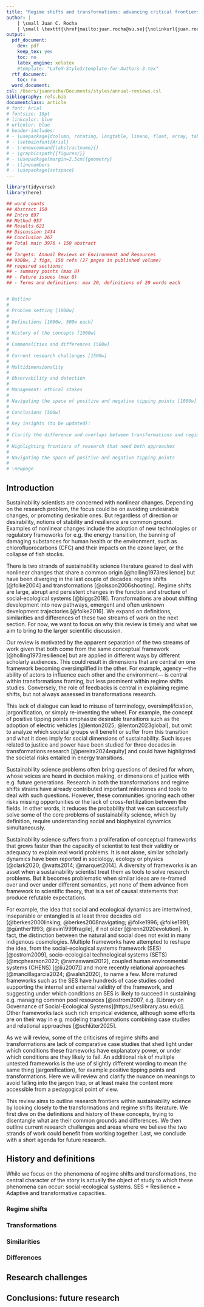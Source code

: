 ```yaml
---
title: "Regime shifts and transformations: advancing critical frontiers for safe and just futures"
author: |
    | \small Juan C. Rocha
    | \small \texttt{\href{mailto:juan.rocha@su.se}{\nolinkurl{juan.rocha@su.se}}}
output:
  pdf_document:
    dev: pdf
    keep_tex: yes
    toc: no
    latex_engine: xelatex
    #template: "LaTeX-Style3/template-for-Authors-3.tex"
  rtf_document:
    toc: no
  word_document:
csl: /Users/juanrocha/Documents/styles/annual-reviews.csl
bibliography: refs.bib
documentclass: article
# font: Arial
# fontsize: 10pt
# linkcolor: blue
# urlcolor: blue
# header-includes:
# - \usepackage{dcolumn, rotating, longtable, lineno, float, array, tabularx, inputenc}
# - \setmainfont{Arial}
# - \renewcommand{\abstractname}{}
# - \graphicspath{{figures/}}
# - \usepackage[margin=2.5cm]{geometry}
# - \linenumbers
# - \usepackage{setspace}
---
```


```r
library(tidyverse)
library(here)

## word counts
## Abstract 150
## Intro 697
## Method 957
## Results 621
## Discussion 1434
## Conclusion 267
## Total main 3976 + 150 abstract
## 
## Targets: Annual Reviews or Environment and Resources
## 9300w, 2 figs, 150 refs (27 pages in published volume)
## required sections:
## - summary points (max 8)
## - Future issues (max 8)
## - Terms and definitions: max 20, definitions of 20 words each


# Outline
# 
# Problem setting [1000w]
# 
# Definitions [1000w, 500w each]
# 
# History of the concepts [1000w]
# 
# Commonalities and differences [500w]
# 
# Current research challenges [1500w]
# 
# Multidimensionality
# 
# Observability and detection
# 
# Management: ethical stakes
# 
# Navigating the space of positive and negative tipping points [1000w]
# 
# Conclusions [500w]
# 
# Key insights (to be updated):
# 
# Clarify the difference and overlaps between transformations and regime shifts theories and the use of concepts such as tipping points
# 
# Highlighting frontiers of research that need both approaches
# 
# Navigating the space of positive and negative tipping points
# 
# \newpage
```

## Introduction

Sustainability scientists are concerned with nonlinear changes.
Depending on the research problem, the focus could be on avoiding undesirable changes, or promoting desirable ones.
But regardless of direction or desirability, notions of stability and resilience are common ground.
Examples of nonlinear changes include the adoption of new technologies or regulatory frameworks for e.g. the energy transition, the banning of damaging substances for human health or the environment, such as chlorofluorocarbons (CFC) and their impacts on the ozone layer, or the collapse of fish stocks.

There is two strands of sustainability science literature geared to deal with nonlinear changes that share a common origin [@holling1973resilience] but have been diverging in the last couple of decades: regime shifts [@folke2004] and transformations [@olsson2006shooting].
Regime shifts are large, abrupt and persistent changes in the function and structure of social-ecological systems [@biggs2018].
Transformations are about shifting development into new pathways, emergent and often unknown development trajectories [@folke2016].
We expand on definitions, similarities and differences of these two streams of work on the next section.
For now, we want to focus on why this review is timely and what we aim to bring to the larger scientific discussion.

Our review is motivated by the apparent separation of the two streams of work given that both come from the same conceptual framework [@holling1973resilience] but are applied in different ways by different scholarly audiences.
This could result in dimensions that are central on one framework becoming oversimplified in the other.
For example, agency —the ability of actors to influence each other and the environment— is central within transformations framing, but less prominent within regime shifts studies.
Conversely, the role of feedbacks is central in explaining regime shifts, but not always assessed in transformations research.

This lack of dialogue can lead to misuse of terminology, oversimplifciation, jargonification, or simply re-inventing the wheel.
For example, the concept of positive tipping points emphasize desirable transitions such as the adoption of electric vehicles [@lenton2025; @lenton2023global], but omit to analyze which societal groups will benefit or suffer from this transition and what it does imply for social dimensions of sustainability.
Such issues related to justice and power have been studied for three decades in transformations research [@pereira2024equity] and could have highlighted the societal risks entailed in energy transitions.

Sustainability science problems often bring questions of desired for whom, whose voices are heard in decision making, or dimensions of justice with e.g. future generations.
Research in both the transformations and regime shifts strains have already contributed important milestones and tools to deal with such questions.
However, these communities ignoring each other risks missing opportunities or the lack of cross-fertilization between the fields.
In other words, it reduces the probability that we can successfully solve some of the core problems of sustainability science, which by definition, require understanding social and biophysical dynamics simultaneously.

Sustainability science suffers from a proliferation of conceptual frameworks that grows faster than the capacity of scientist to test their validity or adequacy to explain real world problems.
It is not alone, similar scholarly dynamics have been reported in sociology, ecology or physics [@clark2020; @watts2014; @marquet2014].
A diversity of frameworks is an asset when a sustainability scientist treat them as tools to solve research problems.
But it becomes problematic when similar ideas are re-framed over and over under different semantics, yet none of them advance from framework to scientific theory, that is a set of causal statements that produce refutable expectations.

For example, the idea that social and ecological dynamics are intertwined, inseparable or entangled is at least three decades old [@berkes2000linking; @berkes2008navigating; @folke1996; @folke1991; @günther1993; @levin1999fragile], if not older [@renn2020evolution].
In fact, the distinction between the natural and social does not exist in many indigenous cosmologies.
Multiple frameworks have attempted to reshape the idea, from the social-ecological systems framework (SES) [@ostrom2009], socio-ecological technological systems (SETS) [@mcphearson2022; @ramaswami2012], coupled human environmental systems (CHENS) [@liu2007]] and more recently relational approaches [@mancillagarcia2024; @walsh2020], to name a few.
More matured frameworks such as the SES have hundreds of case studies coded supporting the internal and external validity of the framework, and suggesting under which conditions an SES is likely to succeed in sustaining e.g. managing common pool resources [@ostrom2007, e.g. [Library on Governance of Social-Ecological Systems](https://seslibrary.asu.edu)].
Other frameworks lack such rich empirical evidence, although some efforts are on their way in e.g. modeling transformations combining case studies and relational approaches [@schlüter2025].

As we will review, some of the criticisms of regime shifts and transformations are lack of comparative case studies that shed light under which conditions these frameworks have explanatory power, or under which conditions are they likely to fail.
An additional risk of multiple untested frameworks is the use of slightly different wording to mean the same thing (jargonification), for example positive tipping points and transformations.
Here we will review and clarify the nuance on meanings to avoid falling into the jargon trap, or at least make the content more accessible from a pedagogical point of view.

This review aims to outline research frontiers within sustainability science by looking closely to the transformations and regime shifts literature.
We first dive on the definitions and history of these concepts, trying to disentangle what are their common grounds and differences.
We then outline current research challenges and areas where we believe the two strands of work could benefit from working together.
Last, we conclude with a short agenda for future research.

## History and definitions

While we focus on the phenomena of regime shifts and transformations, the central character of the story is actually the object of study to which these phenomena can occur: social-ecological systems.
SES + Resilience + Adaptive and transformative capacities.

### Regime shifts

### Transformations

### Similarities

### Differences

## Research challenges

## Conclusions: future research
